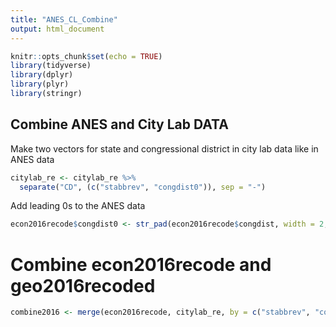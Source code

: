 ```yaml
---
title: "ANES_CL_Combine"
output: html_document
---
```


```r
knitr::opts_chunk$set(echo = TRUE)
library(tidyverse)
library(dplyr)
library(plyr)
library(stringr)
```

## Combine ANES and City Lab DATA

Make two vectors for state and congressional district in city lab data like in ANES data

```r
citylab_re <- citylab_re %>%
  separate("CD", (c("stabbrev", "congdist0")), sep = "-")
```

Add leading 0s to the ANES data
```r
econ2016recode$congdist0 <- str_pad(econ2016recode$congdist, width = 2, side = "left", pad = "0")
```


# Combine econ2016recode and geo2016recoded

```r
combine2016 <- merge(econ2016recode, citylab_re, by = c("stabbrev", "congdist0"))
```

